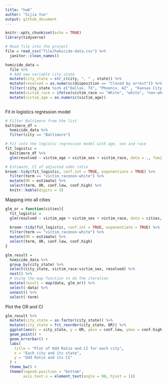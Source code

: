 ```yaml
---
title: "hw6"
author: "Sijia Yue"
output: github_document
---
```


```r
knitr::opts_chunk$set(echo = TRUE)
library(tidyverse)
```

```r
# Read file into the project
file = read_csv("file/homicide-data.csv") %>% 
  janitor::clean_names() 
```

```r
homicide_data = 
  file %>% 
  # Add new variable city_state
  mutate(city_state = str_c(city, ", " , state)) %>% 
  mutate(resolved = as.numeric(disposition == "Closed by arrest")) %>% 
  filter(!city_state %in% c("Dallas, TX", "Phoenix, AZ" , "Kansas City, MO" , "Tulsa, AL")) %>% 
  mutate(victim_race = ifelse(victim_race == "White", "white", "non-white"), victim_race = fct_relevel(victim_race, "white")) %>% 
  mutate(victim_age = as.numeric(victim_age))
  
```

Fit in logistics regression model
```r
# Filter Baltimore from the list
baltimore_df = 
  homicide_data %>% 
  filter(city == "Baltimore")

# Fit into the logistic regression model with age, sex and race
fit_logistic = 
  baltimore_df %>% 
  glm(resolved ~ victim_age + victim_sex + victim_race, data = ., family = binomial())

# Estimate, CI of adjusted odds ratio
broom::tidy(fit_logistic, conf.int = TRUE, exponentiate = TRUE) %>% 
  filter(term == "victim_racenon-white") %>% 
  mutate(OR = estimate) %>%
  select(term, OR, conf.low, conf.high) %>% 
  knitr::kable(digits = 3)

```

Mapping into all cities
```r
glm_or = function(cities){
  fit_logistic =   
  glm(resolved ~ victim_age + victim_sex + victim_race, data = cities, family = binomial())
  
  broom::tidy(fit_logistic, conf.int = TRUE, exponentiate = TRUE) %>% 
  filter(term == "victim_racenon-white") %>% 
  mutate(OR = estimate) %>%
  select(term, OR, conf.low, conf.high) 
}

glm_result = 
  homicide_data %>% 
  group_by(city_state) %>% 
  select(city_state, victim_race:victim_sex, resolved) %>% 
  nest() %>% 
  # Using the map function to do the iteration
  mutate(result = map(data, glm_or)) %>% 
  select(-data) %>% 
  unnest() %>% 
  select(-term)
```

Plot the OR and CI 
```r
glm_result %>%  
  mutate(city_state = as.factor(city_state)) %>% 
  mutate(city_state = fct_reorder(city_state, OR)) %>% 
  ggplot(aes(x = city_state, y = OR, ymin = conf.low, ymax = conf.high, color = city_state)) +
  geom_point() +
  geom_errorbar() +
  labs(
    title = "Plot of Odd Ratio and CI for each city",
    x = "Each city and its state",
    y = "Odd Ratio and its CI"
  ) +
  theme_bw() +
  theme(legend.position = "bottom",
        axis.text.x = element_text(angle = 90, hjust = 1)) 
```

